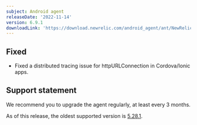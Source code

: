 ```yaml
---
subject: Android agent
releaseDate: '2022-11-14'
version: 6.9.1
downloadLink: 'https://download.newrelic.com/android_agent/ant/NewRelic_Android_Agent_6.9.1.zip'
---
```


## Fixed

* Fixed a distributed tracing issue for httpURLConnection in Cordova/Ionic apps.

## Support statement

We recommend you to upgrade the agent regularly, at least every 3 months.

As of this release, the oldest supported version is [5.28.1](/docs/release-notes/mobile-release-notes/android-release-notes/android-5281).
